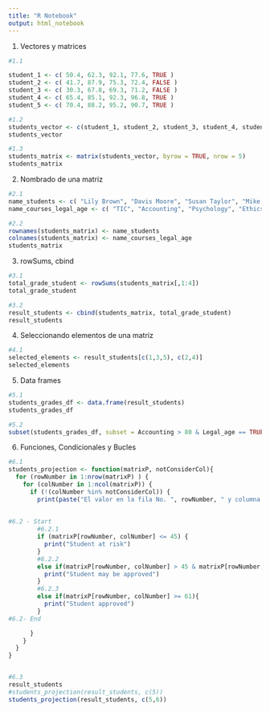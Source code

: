 ```yaml
---
title: "R Notebook"
output: html_notebook
---
```


1. Vectores y matrices
```r
#1.1

student_1 <- c( 50.4, 62.3, 92.1, 77.6, TRUE )
student_2 <- c( 41.7, 87.9, 75.3, 72.4, FALSE )
student_3 <- c( 30.3, 67.8, 69.3, 71.2, FALSE )
student_4 <- c( 65.4, 85.1, 92.3, 96.8, TRUE )
student_5 <- c( 70.4, 88.2, 95.2, 90.7, TRUE )

#1.2
students_vector <- c(student_1, student_2, student_3, student_4, student_5)
students_vector

#1.3
students_matrix <- matrix(students_vector, byrow = TRUE, nrow = 5)
students_matrix
```

2. Nombrado de una matriz
```r
#2.1
name_students <- c( "Lily Brown", "Davis Moore", "Susan Taylor", "Mike Jones", "Tom Hill" )
name_courses_legal_age <- c( "TIC", "Accounting", "Psychology", "Ethics", "Legal_age" )

#2.2
rownames(students_matrix) <- name_students
colnames(students_matrix) <- name_courses_legal_age
students_matrix
```

3. rowSums, cbind
```r
#3.1
total_grade_student <- rowSums(students_matrix[,1:4])
total_grade_student

#3.2
result_students <- cbind(students_matrix, total_grade_student)
result_students
```

4. Seleccionando elementos de una matriz
```r
#4.1
selected_elements <- result_students[c(1,3,5), c(2,4)]
selected_elements
```

5. Data frames
```r
#5.1
students_grades_df <- data.frame(result_students)
students_grades_df

#5.2
subset(students_grades_df, subset = Accounting > 80 & Legal_age == TRUE)
```

6. Funciones, Condicionales y Bucles
```r
#6.1
students_projection <- function(matrixP, notConsiderCol){
  for (rowNumber in 1:nrow(matrixP) ) {
    for (colNumber in 1:ncol(matrixP)) {
      if (!(colNumber %in% notConsiderCol)) {
        print(paste("El valor en la fila No. ", rowNumber, " y columna No. ", colNumber, " es: ", matrixP[rowNumber, colNumber]))
        
        
#6.2 - Start
        #6.2.1
        if (matrixP[rowNumber, colNumber] <= 45) {
          print("Student at risk")
        }
        #6.2.2
        else if(matrixP[rowNumber, colNumber] > 45 & matrixP[rowNumber, colNumber] < 61){
          print("Student may be approved")
        }
        #6.2.3
        else if(matrixP[rowNumber, colNumber] >= 61){
          print("Student approved")
        }
#6.2- End

      }
    }
  }
}


#6.3
result_students
#students_projection(result_students, c(5))
students_projection(result_students, c(5,6))
```
